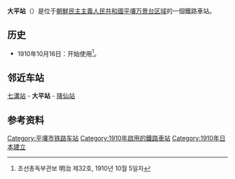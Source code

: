 {{noteTA
|1=zh-tw:大平車站;zh-hk:大平站; zh-cn:大平站;
}}
{{朝鮮半島車站資訊
|公司色 = blue
|文字色 = 
|站名 = 大平站
|圖片 = 
|pxl = 
|圖片說明 =
|前一站 = [[七沟站|七沟]]
|前一站距離 = 
|後一站距離 = 
|後一站 = [[降仙站|降仙]]
|諺文 = 대평역
|朝鮮漢字 = 大平驛
|文觀部式 = Daepyeong-yeok
|馬-賴式 = Taep'yŏng-yŏk
|副站名 = 
|車站編號 = 
|停站路線數 = 
|所屬公司 = 
|所屬路線 = [[平南线|平南线]]
|距離 = 
|起點站 = [[平壤站|平壤]]
|所在地 =[[平壤|平壤]][[万景台区域|万景台区域]]
|車站構造 = 地面车站
|月台配置 = 
|啟用年月日 =1910年10月16日
|廢站年月日 = 
|上下車人次 = 
|統計年度 = 
|轉車 = 
|備註 = 
|全寬備註 = 
}}

'''大平站'''（{{kor|諺=대평역|漢=大平驛|羅=Taep'yŏng yŏk|f=y}}）是位于[[朝鮮民主主義人民共和國|朝鮮民主主義人民共和國]][[平壤|平壤]][[万景台区域|万景台区域]]的一個鐵路車站。

== 历史 ==
*1910年10月16日：开始使用<ref>조선총독부관보 明治 제32호, 1910년 10월 5일자</ref>。

==邻近车站==
[[七溝站|七溝站]] - '''大平站''' - [[降仙站|降仙站]]

==参考资料==
{{reflist}}

{{朝鲜铁路小作品}}
{{平南线}}
{{DEFAULTSORT:Daepyong}}
[[Category:平壤市铁路车站|Category:平壤市铁路车站]]
[[Category:1910年啟用的鐵路車站|Category:1910年啟用的鐵路車站]]
[[Category:1910年日本建立|Category:1910年日本建立]]